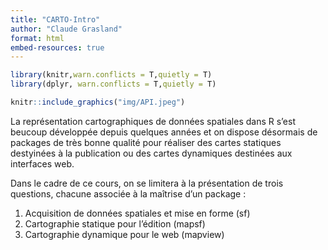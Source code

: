 ```yaml
---
title: "CARTO-Intro"
author: "Claude Grasland"
format: html
embed-resources: true
---
```



```r
library(knitr,warn.conflicts = T,quietly = T)
library(dplyr, warn.conflicts = T,quietly = T)

```


```r
knitr::include_graphics("img/API.jpeg")
```

La représentation cartographiques de données spatiales dans R s'est beucoup développée depuis quelques années et on dispose désormais de packages de très bonne qualité pour réaliser des cartes statiques destyinées à la publication ou des cartes dynamiques destinées aux interfaces web. 

Dans le cadre de ce cours, on se limitera à la présentation de trois questions, chacune associée à la maîtrise d'un package :

1. Acquisition de données spatiales et mise en forme (sf)
2. Cartographie statique pour l'édition (mapsf)
3. Cartographie dynamique pour le web (mapview)
